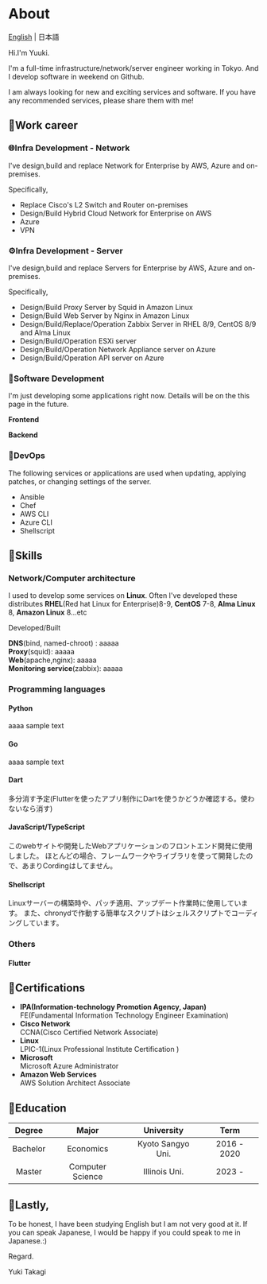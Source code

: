 # About

[English](index.mdx) | 日本語

Hi.I'm Yuuki.

I'm a full-time infrastructure/network/server engineer working in Tokyo.
And I develop software in weekend on Github.

I am always looking for new and exciting services and software.
If you have any recommended services, please share them with me!

## 📎Work career

### 🌐Infra Development - Network

I've design,build and replace Network for Enterprise by AWS, Azure and on-premises.

Specifically,

- Replace Cisco's L2 Switch and Router on-premises
- Design/Build Hybrid Cloud Network for Enterprise on AWS
- Azure
- VPN

### ⚙️Infra Development - Server

I've design,build and replace Servers for Enterprise by AWS, Azure and on-premises.

Specifically,

- Design/Build Proxy Server by Squid in Amazon Linux
- Design/Build Web Server by Nginx in Amazon Linux
- Design/Build/Replace/Operation Zabbix Server in RHEL 8/9, CentOS 8/9 and Alma Linux
- Design/Build/Operation ESXi server
- Design/Build/Operation Network Appliance server on Azure
- Design/Build/Operation API server on Azure

### 🚀Software Development

I'm just developing some applications right now.
Details will be on the this page in the future.

**Frontend**


**Backend**


### 🔄DevOps

The following services or applications are used when updating, applying patches, or changing settings of the server.

- Ansible
- Chef
- AWS CLI
- Azure CLI
- Shellscript

## 📎Skills

### Network/Computer architecture

I used to develop some services on **Linux**.
Often I've developed these distributes **RHEL**(Red hat Linux for Enterprise)8-9, **CentOS** 7-8, **Alma Linux** 8, **Amazon Linux** 8...etc

Developed/Built

**DNS**(bind, named-chroot) : aaaaa  
**Proxy**(squid): aaaaa  
**Web**(apache,nginx): aaaaa  
**Monitoring service**(zabbix): aaaaa  


### Programming languages

#### Python
aaaa sample text

#### Go
aaaa sample text

#### Dart
多分消す予定(Flutterを使ったアプリ制作にDartを使うかどうか確認する。使わないなら消す)

#### JavaScript/TypeScript
このwebサイトや開発したWebアプリケーションのフロントエンド開発に使用しました。
ほとんどの場合、フレームワークやライブラリを使って開発したので、あまりCordingはしてません。

#### Shellscript
Linuxサーバーの構築時や、パッチ適用、アップデート作業時に使用しています。
また、chronydで作動する簡単なスクリプトはシェルスクリプトでコーディングしています。

### Others

#### Flutter

## 📎Certifications

- **IPA(Information-technology Promotion Agency, Japan)**  
  FE(Fundamental Information Technology Engineer Examination)
- **Cisco Network**  
  CCNA(Cisco Certified Network Associate)
- **Linux**  
  LPIC-1(Linux Professional Institute Certification )
- **Microsoft**  
  Microsoft Azure Administrator
- **Amazon Web Services**  
  AWS Solution Architect Associate

## 📎Education

| Degree | Major | University | Term |
| :----: | :----: | :----: | :----: |
| Bachelor | Economics| Kyoto Sangyo Uni.| 2016 - 2020 |
| Master | Computer Science | Illinois Uni. | 2023 - |


## 📎Lastly,

To be honest, I have been studying English but I am not very good at it.
If you can speak Japanese, I would be happy if you could speak to me in Japanese.:)

Regard.

Yuki Takagi
